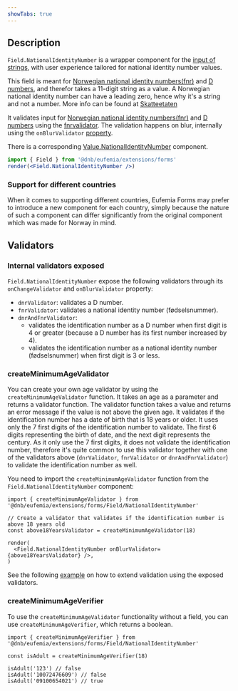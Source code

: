 ```yaml
---
showTabs: true
---
```


## Description

`Field.NationalIdentityNumber` is a wrapper component for the [input of strings](/uilib/extensions/forms/base-fields/String), with user experience tailored for national identity number values.

This field is meant for [Norwegian national identity numbers(fnr)](https://www.skatteetaten.no/en/person/national-registry/identitetsnummer/fodselsnummer/) and [D numbers](https://www.skatteetaten.no/en/person/national-registry/identitetsnummer/d-nummer/), and therefor takes a 11-digit string as a value. A Norwegian national identity number can have a leading zero, hence why it's a string and not a number.
More info can be found at [Skatteetaten](https://www.skatteetaten.no/en/person/national-registry/identitetsnummer/fodselsnummer/#:~:text=A%20national%20identity%20number%20consists,national%20identity%20number%20are%20220676)

It validates input for [Norwegian national identity numbers(fnr)](https://www.skatteetaten.no/en/person/national-registry/identitetsnummer/fodselsnummer/) and [D numbers](https://www.skatteetaten.no/en/person/national-registry/identitetsnummer/d-nummer/) using the [fnrvalidator](https://github.com/navikt/fnrvalidator).
The validation happens on blur, internally using the `onBlurValidator` [property](/uilib/extensions/forms/feature-fields/NationalIdentityNumber/properties/#field-specific-properties).

There is a corresponding [Value.NationalIdentityNumber](/uilib/extensions/forms/Value/NationalIdentityNumber) component.

```jsx
import { Field } from '@dnb/eufemia/extensions/forms'
render(<Field.NationalIdentityNumber />)
```

### Support for different countries

When it comes to supporting different countries, Eufemia Forms may prefer to introduce a new component for each country, simply because the nature of such a component can differ significantly from the original component which was made for Norway in mind.

## Validators

### Internal validators exposed

`Field.NationalIdentityNumber` expose the following validators through its `onChangeValidator` and `onBlurValidator` property:

- `dnrValidator`: validates a D number.
- `fnrValidator`: validates a national identity number (fødselsnummer).
- `dnrAndFnrValidator`:
  - validates the identification number as a D number when first digit is 4 or greater (because a D number has its first number increased by 4).
  - validates the identification number as a national identity number (fødselsnummer) when first digit is 3 or less.

### createMinimumAgeValidator

You can create your own age validator by using the `createMinimumAgeValidator` function. It takes an age as a parameter and returns a validator function. The validator function takes a value and returns an error message if the value is not above the given age.
It validates if the identification number has a date of birth that is 18 years or older. It uses only the 7 first digits of the identification number to validate. The first 6 digits representing the birth of date, and the next digit represents the century.
As it only use the 7 first digits, it does not validate the identification number, therefore it's quite common to use this validator together with one of the validators above (`dnrValidator`, `fnrValidator` or `dnrAndFnrValidator`) to validate the identification number as well.

You need to import the `createMinimumAgeValidator` function from the `Field.NationalIdentityNumber` component:

```tsx
import { createMinimumAgeValidator } from '@dnb/eufemia/extensions/forms/Field/NationalIdentityNumber'

// Create a validator that validates if the identification number is above 18 years old
const above18YearsValidator = createMinimumAgeValidator(18)

render(
  <Field.NationalIdentityNumber onBlurValidator={above18YearsValidator} />,
)
```

See the following [example](/uilib/extensions/forms/feature-fields/NationalIdentityNumber/#extend-validation-with-custom-validation-function) on how to extend validation using the exposed validators.

### createMinimumAgeVerifier

To use the `createMinimumAgeValidator` functionality without a field, you can use `createMinimumAgeVerifier`, which returns a boolean.

```tsx
import { createMinimumAgeVerifier } from '@dnb/eufemia/extensions/forms/Field/NationalIdentityNumber'

const isAdult = createMinimumAgeVerifier(18)

isAdult('123') // false
isAdult('10072476609') // false
isAdult('09100654021') // true
```
